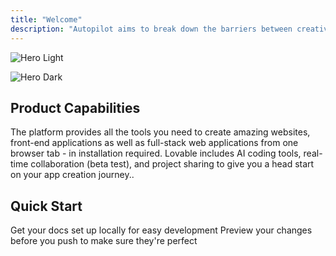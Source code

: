 ```yaml
---
title: "Welcome"
description: "Autopilot aims to break down the barriers between creativity and technical programming, providing equal, simple, and implementable ways for all ideas. Based on AIGCode's self-developed PLE model, we can turn software ideas into truly usable software products through natural language interaction."
---
```


<img
  className="block dark:hidden"
  src="/微信图片_20250327003833.png"
  alt="Hero Light"
  title={true}
/>

<img
  className="hidden dark:block"
 src="/微信图片_20250327003833.png"
  alt="Hero Dark"
/>

## **Product Capabilities**

The platform provides all the tools you need to create amazing websites, front-end applications as well as full-stack web applications from one browser tab - in installation required. Lovable includes AI coding tools, real-time collaboration (beta test), and project sharing to give you a head start on your app creation journey..

## Quick Start 

<CardGroup cols="2">
  <Card title="Getting Started" href="https://docs.xxycyx.online/introduction">
    Get your docs set up locally for easy development
  </Card>
  <Card title="Tutorial" href="https://docs.xxycyx.online/introduction">
    Preview your changes before you push to make sure they're perfect
  </Card>
</CardGroup>